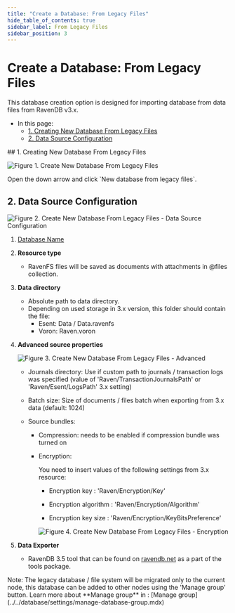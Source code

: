 ```yaml
---
title: "Create a Database: From Legacy Files"
hide_table_of_contents: true
sidebar_label: From Legacy Files
sidebar_position: 3
---
```



# Create a Database: From Legacy Files
<Admonition type="note" title="Note">

This database creation option is designed for importing database from data files from RavenDB v3.x.

* In this page:  
  * [1. Creating New Database From Legacy Files](../../../studio/database/create-new-database/from-legacy-files.mdx#1-creating-new-database-from-legacy-files)  
  * [2. Data Source Configuration](../../../studio/database/create-new-database/from-legacy-files.mdx#2-data-source-configuration)  
 
 </Admonition>
## 1. Creating New Database From Legacy Files

![Figure 1. Create New Database From Legacy Files](./assets/new-database-from-legacy-1.png)

<Admonition type="note" title="Note">
Open the down arrow and click `New database from legacy files`.
</Admonition>


## 2. Data Source Configuration

![Figure 2. Create New Database From Legacy Files - Data Source Configuration](./assets/new-database-from-legacy-2.png)

1. [Database Name](../../../studio/database/create-new-database/general-flow.mdx#2-database-name)

2. **Resource type**
    * RavenFS files will be saved as documents with attachments in @files collection.

3. **Data directory**
    * Absolute path to data directory. 
    * Depending on used storage in 3.x version, this folder should contain the file:
        * Esent: Data / Data.ravenfs
        * Voron: Raven.voron

4. **Advanced source properties**
    
    ![Figure 3. Create New Database From Legacy Files - Advanced](./assets/new-database-from-legacy-3.png)

    * Journals directory: Use if custom path to journals / transaction logs was specified (value of 'Raven/TransactionJournalsPath' or 'Raven/Esent/LogsPath' 3.x setting)

    * Batch size: Size of documents / files batch when exporting from 3.x data (default: 1024)

    * Source bundles: 
    
        * Compression: needs to be enabled if compression bundle was turned on

        * Encryption: 
        
            You need to insert values of the following settings from 3.x resource:

            * Encryption key : 'Raven/Encryption/Key'
            
            * Encryption algorithm : 'Raven/Encryption/Algorithm'

            * Encryption key size : 'Raven/Encryption/KeyBitsPreference'   
           
            ![Figure 4. Create New Database From Legacy Files - Encryption](./assets/new-database-from-legacy-4.png)

5. **Data Exporter**
    * RavenDB 3.5 tool that can be found on [ravendb.net](https://ravendb.net/download) as a part of the tools package.
    



<Admonition type="note" title="Note">
 Note: The legacy database / file system will be migrated only to the current node, this database can be added to other nodes using the 'Manage group' button.
 Learn more about **Manage group** in : [Manage group](../../database/settings/manage-database-group.mdx)  
</Admonition>

